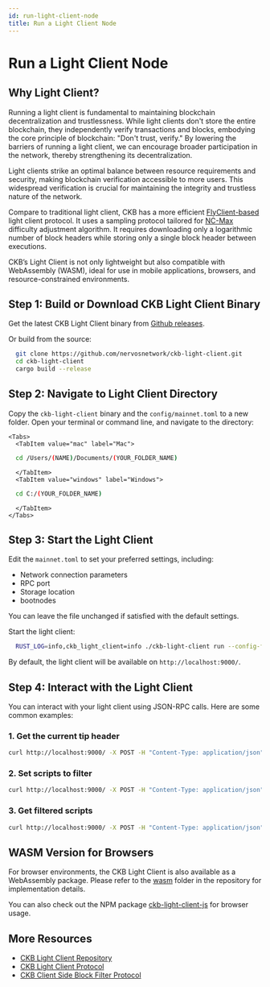 ```yaml
---
id: run-light-client-node
title: Run a Light Client Node
---
```



# Run a Light Client Node

## Why Light Client?

Running a light client is fundamental to maintaining blockchain decentralization and trustlessness.
While light clients don't store the entire blockchain, they independently verify transactions and blocks,
embodying the core principle of blockchain: "Don't trust, verify." By lowering the barriers of running a light client,
we can encourage broader participation in the network, thereby strengthening its decentralization.

Light clients strike an optimal balance between resource requirements and security, making blockchain verification accessible to more users. This widespread verification is crucial for maintaining the integrity and trustless nature of the network.

Compare to traditional light client, CKB has a more efficient [FlyClient-based](https://talk.nervos.org/t/flyclient-on-ckb/5973) light client protocol.
It uses a sampling protocol tailored for [NC-Max](https://docs-new.nervos.org/docs/tech-explanation/consensus#nc-max-consensus-algorithm) difficulty adjustment algorithm.
It requires downloading only a logarithmic number of block headers while storing only a single block header between executions.

CKB’s Light Client is not only lightweight but also compatible with WebAssembly (WASM), ideal for use in mobile applications, browsers, and resource-constrained environments.

## Step 1: Build or Download CKB Light Client Binary

Get the latest CKB Light Client binary from [Github releases](https://github.com/nervosnetwork/ckb-light-client/releases).

Or build from the source:

```bash
  git clone https://github.com/nervosnetwork/ckb-light-client.git
  cd ckb-light-client
  cargo build --release
```

## Step 2: Navigate to Light Client Directory

Copy the `ckb-light-client` binary and the `config/mainnet.toml` to a new folder. Open your terminal or command line, and navigate to the directory:

```mdx-code-block
<Tabs>
  <TabItem value="mac" label="Mac">
```

```bash
  cd /Users/(NAME)/Documents/(YOUR_FOLDER_NAME)
```

```mdx-code-block
  </TabItem>
  <TabItem value="windows" label="Windows">
```

```bash
  cd C:/(YOUR_FOLDER_NAME)
```

```mdx-code-block
  </TabItem>
</Tabs>
```

## Step 3: Start the Light Client

Edit the `mainnet.toml` to set your preferred settings, including:

- Network connection parameters
- RPC port
- Storage location
- bootnodes

You can leave the file unchanged if satisfied with the default settings.

Start the light client:

```bash
  RUST_LOG=info,ckb_light_client=info ./ckb-light-client run --config-file ./mainnet.toml
```

By default, the light client will be available on `http://localhost:9000/`.

## Step 4: Interact with the Light Client

You can interact with your light client using JSON-RPC calls. Here are some common examples:

### 1. Get the current tip header

```bash
curl http://localhost:9000/ -X POST -H "Content-Type: application/json" -d '{"jsonrpc": "2.0", "method": "get_tip_header", "params": [], "id": 1}'
```

### 2. Set scripts to filter

```bash
curl http://localhost:9000/ -X POST -H "Content-Type: application/json" -d '{"jsonrpc": "2.0", "method":"set_scripts", "params": [[{"script": {"code_hash": "0x9bd7e06f3ecf4be0f2fcd2188b23f1b9fcc88e5d4b65a8637b17723bbda3cce8", "hash_type": "type", "args": "0x64257f00b6b63e987609fa9be2d0c86d351020fb"}, "script_type": "lock", "block_number": "0x0"}]], "id": 1}'
```

### 3. Get filtered scripts

```bash
curl http://localhost:9000/ -X POST -H "Content-Type: application/json" -d '{"jsonrpc": "2.0", "method":"get_scripts", "params": [], "id": 1}'
```

## WASM Version for Browsers

For browser environments, the CKB Light Client is also available as a WebAssembly package. Please refer to the [wasm](https://github.com/nervosnetwork/ckb-light-client/tree/develop/wasm) folder in the repository for implementation details.

You can also check out the NPM package [ckb-light-client-js](https://www.npmjs.com/package/ckb-light-client-js) for browser usage.

## More Resources

- [CKB Light Client Repository](https://github.com/nervosnetwork/ckb-light-client)
- [CKB Light Client Protocol](https://github.com/nervosnetwork/rfcs/blob/master/rfcs/0044-ckb-light-client/0044-ckb-light-client.md)
- [CKB Client Side Block Filter Protocol](https://github.com/nervosnetwork/rfcs/blob/master/rfcs/0045-client-block-filter/0045-client-block-filter.md)
